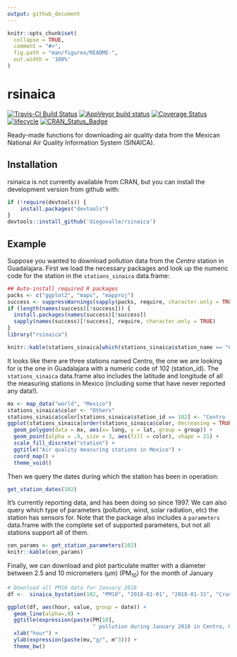 ```yaml
---
output: github_document
---
```


<!-- README.md is generated from README.Rmd. Please edit that file -->

```r
knitr::opts_chunk$set(
  collapse = TRUE,
  comment = "#>",
  fig.path = "man/figures/README-",
  out.width = '100%'
)
```

# rsinaica

[![Travis-CI Build Status](https://travis-ci.org/diegovalle/rsinaica.svg?branch=master)](https://travis-ci.org/diegovalle/rsinaica) 
[![AppVeyor build status](https://ci.appveyor.com/api/projects/status/p281myk561l2kxgt?svg=true)](https://ci.appveyor.com/project/diegovalle/rsinaica/branch/master) 
[![Coverage Status](https://img.shields.io/codecov/c/github/diegovalle/rsinaica/master.svg)](https://codecov.io/github/diegovalle/rsinaica?branch=master)
[![lifecycle](https://img.shields.io/badge/lifecycle-experimental-red.svg)](https://www.tidyverse.org/lifecycle/#experitmental) 
[![CRAN\_Status\_Badge](http://www.r-pkg.org/badges/version-ago/rsinaica?color=red)]()

Ready-made functions for downloading air quality data from the Mexican National 
Air Quality Information System (SINAICA).

## Installation

rsinaica is not currently available from CRAN, but you can install the development version from github with:

```r
if (!require(devtools)) {
    install.packages("devtools")
}
devtools::install_github('diegovalle/rsinaica')
```


<!--ou can install the released version of rsinaica from [CRAN](https://CRAN.R-project.org) with:

``` r
install.packages("rsinaica")
```-->

## Example

Suppose you wanted to download pollution data from the _Centro_ station in
Guadalajara. First we load the necessary packages and look up the numeric code
for the station in the `stations_sinaica` data.frame:

```r
## Auto-install required R packages
packs <- c("ggplot2", "maps", "mapproj")
success <- suppressWarnings(sapply(packs, require, character.only = TRUE))
if (length(names(success)[!success])) {
  install.packages(names(success)[!success])
  sapply(names(success)[!success], require, character.only = TRUE)
}
library("rsinaica")

knitr::kable(stations_sinaica[which(stations_sinaica$station_name == "Centro"), 1:6])
```

It looks like there are three stations named Centro, the one we are looking for is the one in Guadalajara with a numeric code of 102 (station_id). The ```stations_sinaica``` data.frame also includes the latitude and longitude of all the measuring stations in Mexico (including some that have never reported any data!).

```r
mx <- map_data("world", "Mexico")
stations_sinaica$color <- "Others"
stations_sinaica$color[stations_sinaica$station_id == 102] <- "Centro (102)"
ggplot(stations_sinaica[order(stations_sinaica$color, decreasing = TRUE),], aes(lon, lat)) + 
  geom_polygon(data = mx, aes(x= long, y = lat, group = group)) +
  geom_point(alpha = .9, size = 3, aes(fill = color), shape = 21) + 
  scale_fill_discrete("station") +
  ggtitle("Air quality measuring stations in Mexico") +
  coord_map() + 
  theme_void()
```

Then we query the dates during which the station has been in operation:

```r
get_station_dates(102)
```

It's currently reporting data, and has been doing so since 1997. We can also query which type of parameters (pollution, wind, solar radiation, etc) the station has sensors for. Note that the package also includes a ```parameters```
data.frame with the complete set of supported parameters, but not all stations support all of them.

```r
cen_params <- get_station_parameters(102)
knitr::kable(cen_params)
```

Finally, we can download and plot particulate matter with a diameter between 2.5 and 10 micrometers (μm) (PM<sub>10</sub>) for the month of January

```r
# Download all PM10 data for January 2018
df <-  sinaica_bystation(102, "PM10", "2018-01-01", "2018-01-31", "Crude")

ggplot(df, aes(hour, value, group = date)) +
  geom_line(alpha=.9) +
  ggtitle(expression(paste(PM[10],
                           " pollution during January 2018 in Centro, Guadalajara, by hour"))) +
  xlab("hour") +
  ylab(expression(paste(mu,"g/", m^3))) +
  theme_bw()
```
